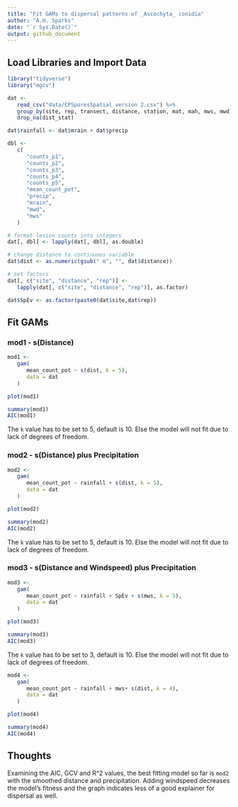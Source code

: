 ```yaml
---
title: "Fit GAMs to dispersal patterns of _Ascochyta_ conidia"
author: "A.H. Sparks"
date: "`r Sys.Date()`"
output: github_document
---
```

   
## Load Libraries and Import Data

```r
library("tidyverse")
library("mgcv")
```

```r
dat <-
   read_csv("data/CPSporesSpatial version 2.csv") %>%
   group_by(site, rep, transect, distance, station, mat, mah, mws, mwd) %>%
   drop_na(dist_stat) 

dat$rainfall <- dat$mrain + dat$precip

dbl <-
   c(
      "counts_p1",
      "counts_p2",
      "counts_p3",
      "counts_p4",
      "counts_p5",
      "mean_count_pot",
      "precip",
      "mrain",
      "mwd",
      "mws"
   )

# format lesion counts into integers
dat[, dbl] <- lapply(dat[, dbl], as.double)

# change distance to continuous variable
dat$dist <- as.numeric(gsub(" m", "", dat$distance))

# set factors
dat[, c("site", "distance", "rep")] <-
   lapply(dat[, c("site", "distance", "rep")], as.factor)

dat$SpEv <- as.factor(paste0(dat$site,dat$rep))

```




## Fit GAMs

### mod1 - s(Distance)

```r
mod1 <-
   gam(
      mean_count_pot ~ s(dist, k = 5),
      data = dat
   )

plot(mod1)

summary(mod1)
AIC(mod1)
```

The `k` value has to be set to 5, default is 10. Else the model will not fit due
to lack of degrees of freedom.

### mod2 - s(Distance) plus Precipitation 

```r
mod2 <-
   gam(
      mean_count_pot ~ rainfall + s(dist, k = 5),
      data = dat
   )

plot(mod2)

summary(mod2)
AIC(mod2)
```

The `k` value has to be set to 5, default is 10. Else the model will not fit due
to lack of degrees of freedom.


### mod3 - s(Distance and Windspeed) plus Precipitation

```r
mod3 <-
   gam(
      mean_count_pot ~ rainfall + SpEv + s(mws, k = 5),
      data = dat
   )

plot(mod3)

summary(mod3)
AIC(mod3)
```

The `k` value has to be set to 3, default is 10. Else the model will not fit due
to lack of degrees of freedom.

```r
mod4 <-
   gam(
      mean_count_pot ~ rainfall + mws+ s(dist, k = 4),
      data = dat
   )

plot(mod4)

summary(mod4)
AIC(mod4)
```

## Thoughts

Examining the AIC, GCV and R^2 values, the best fitting model so far is `mod2`
with the smoothed distance and precipitation. Adding windspeed decreases the
model's fitness and the graph indicates less of a good explainer for dispersal
as well.
